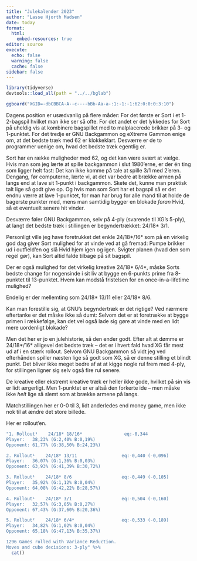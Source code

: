 ```yaml
---
title: "Julekalender 2023"
author: "Lasse Hjorth Madsen"
date: today 
format: 
  html:
    embed-resources: true
editor: source
execute:
  echo: false
  warning: false
  cache: false
sidebar: false
---
```


```r
library(tidyverse)
devtools::load_all(path = "../../bglab")
```

```r
ggboard("XGID=-dbCBBCA-A--c----bBb-Aa-a-:1:-1:-1:62:0:0:0:3:10")
```

Dagens position er usædvanlig på flere måder: For det første er Sort i et 1-2-bagspil hvilket man ikke ser så ofte. For det andet er det lykkedes for Sort på uheldig vis at kombinere bagspillet med to malplacerede brikker på 3- og 1-punktet. For det tredje er GNU Backgammon og eXtreme Gammon enige om, at det bedste træk med 62 er klokkeklart. Desværre er de to programmer uenige om, hvad det bedste træk egentlig er.

Sort har en række muligheder med 62, og det kan være svært at vælge. Hvis man som jeg lærte at spille backgammon i slut 1980'erne, er der én ting som ligger helt fast: Det kan ikke komme på tale at spille 3/1 med 2'eren. Dengang, før computerne, lærte vi, at det var bedre at brække armen på langs end at lave sit 1-punkt i backgammon. Skete det, kunne man praktisk talt lige så godt give op. Og hvis man som Sort har et bagspil så er det endnu værre at lave 1-punktet, for man har brug for alle mand til at holde de bagerste punkter med, mens man samtidig bygger en blokade *foran* Hvid, så et eventuelt senere hit vinder.

Desværre føler GNU Backgammon, selv på 4-ply (svarende til XG's 5-ply), at langt det bedste træk i stillingen er begyndertrækket: 24/18\* 3/1.

Personligt ville jeg have foretrukket det enkle 24/18\*/16\* som på en virkelig god dag giver Sort mulighed for at vinde ved at gå fremad: Pumpe brikker ud i outfield'en og slå Hvid hjem igen og igen. Svigter planen (hvad den som regel gør), kan Sort altid falde tilbage på sit bagspil.

Der er også mulighed for det virkelig kreative 24/18\* 6/4\*, måske Sorts bedste change for nogensinde i sit liv at bygge en 6-punkts prime fra 8-punktet til 13-punktet. Hvem kan modstå fristelsen for en once-in-a-lifetime mulighed?

Endelig er der mellemting som 24/18\* 13/11 eller 24/18\* 8/6.

Kan man forestille sig, at GNU's begyndertræk er det rigtige? Ved nærmere eftertanke er det måske ikke så dumt: Selvom det er at foretrække at bygge primen i rækkefølge, kan det vel også lade sig gøre at vinde med en lidt mere uordenligt blokade?

Men det her er jo en julehistorie, så den ender godt. Efter alt at dømme er 24/18\*/16\* alligevel det bedste træk -- det er i hvert fald hvad XG får mest ud af i en stærk rollout. Selvom GNU Backgammon så vidt jeg ved efterhånden spiller næsten lige så godt som XG, så er denne stilling et blindt punkt. Det bliver ikke meget bedre af at at kigge nogle rul frem med 4-ply, for stillingen ligner sig selv også fire rul senere.

De kreative eller ekstremt kreative træk er heller ikke gode, hvilket på sin vis er lidt ærgerligt. Men 1-punktet er er altså den forkerte ide -- men måske ikke *helt* lige så slemt som at brække armene på langs.

Matchstillingen her er 0-0 til 3, lidt anderledes end money game, men ikke nok til at ændre det store billede. 

Her er rollout'en. 

```r
"1. Rollout¹    24/18* 18/16*                eq:-0,344
Player:   38,23% (G:2,40% B:0,19%)
Opponent: 61,77% (G:38,50% B:24,23%)

2. Rollout¹    24/18* 13/11                 eq:-0,440 (-0,096)
Player:   36,07% (G:1,36% B:0,03%)
Opponent: 63,93% (G:41,39% B:30,72%)

3. Rollout¹    24/18* 8/6                   eq:-0,449 (-0,105)
Player:   35,92% (G:1,12% B:0,04%)
Opponent: 64,08% (G:42,22% B:28,57%)

4. Rollout¹    24/18* 3/1                   eq:-0,504 (-0,160)
Player:   32,57% (G:3,05% B:0,27%)
Opponent: 67,43% (G:37,60% B:20,36%)

5. Rollout²    24/18* 6/4*                  eq:-0,533 (-0,189)
Player:   34,82% (G:1,02% B:0,04%)
Opponent: 65,18% (G:47,13% B:35,37%)

1296 Games rolled with Variance Reduction.
Moves and cube decisions: 3-ply" %>% 
  cat()
```

